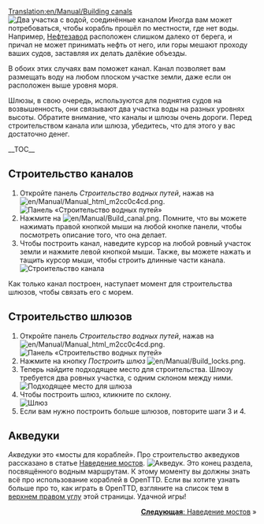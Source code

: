 [[Translation:en/Manual/Building canals]]
{{ru/Manual/Tutorial/Учебник}}
[[File:en/Manual/Canal.png|left|frame|Два участка с водой, соединённые каналом]]
Иногда вам может потребоваться, чтобы корабль прошёл по местности, где нет воды. Например, [[ru/Manual/Base Set/Industries/Нефтезавод|Нефтезавод]] расположен слишком далеко от берега, и причал не может принимать нефть от него, или горы мешают проходу ваших судов, заставляя их делать далёкие объезды.

В обоих этих случаях вам поможет канал. Канал позволяет вам размещать воду на любом плоском участке земли, даже если он расположен выше уровня моря.

Шлюзы, в свою очередь, используются для поднятия судов на возвышенность, они связывают два участка воды на разных уровнях высоты. Обратите внимание, что каналы и шлюзы очень дороги. Перед строительством канала или шлюза, убедитесь, что для этого у вас достаточно денег.
<div style="clear: left"></div>

__TOC__

<div style="clear: left"></div>
==Строительство каналов==
# Откройте панель ''Строительство водных путей'', нажав на [[File:en/Manual/Manual html m2cc0c4cd.png]].<br/>[[File:en/Manual/Dock toolbar.png|frame|none|Панель «Строительство водных путей»]]
# Нажмите на [[File:en/Manual/Build canal.png]]. Помните, что вы можете нажимать правой кнопкой мыши на любой кнопке панели, чтобы посмотреть описание того, что она делает.
# Чтобы построить канал, наведите курсор на любой ровный участок земли и нажмите левой кнопкой мыши. Также, вы можете нажать и тащить курсор мыши, чтобы строить длинные части канала.<br/>[[File:en/Manual/Building-canals-1.png|frame|none|Строительство канала]]

Как только канал построен, наступает момент для строительства шлюзов, чтобы связать его с морем.

==Строительство шлюзов==
# Откройте панель ''Строительство водных путей'', нажав на [[File:en/Manual/Manual html m2cc0c4cd.png]].<br/>[[File:en/Manual/Dock toolbar.png|frame|none|Панель «Строительство водных путей»]]
# Нажмите на кнопку ''Построить шлюз'' [[File:en/Manual/Build locks.png]].
# Теперь найдите подходящее место для строительства. Шлюзу требуется два ровных участка, с одним склоном между ними.<br/>[[File:en/Manual/Building-canals-2.png|frame|none|Подходящее место для шлюза]]
# Чтобы построить шлюз, кликните по склону.<br/>[[File:en/Manual/Building-canals-3.png|frame|none|Шлюз]]
# Если вам нужно построить больше шлюзов, повторите шаги 3 и 4.

==Акведуки==
''Акведуки'' это «мосты для кораблей». Про строительство акведуков рассказано в статье [[ru/Manual/Наведение мостов|Наведение мостов]].
[[File:en/Manual/Aqueduct.png|frame|none|Акведук.]]
Это конец раздела, посвящённого водным маршрутам. К этому моменту вы должны знать всё про использование кораблей в OpenTTD. Если вы хотите узнать больше про то, как играть в OpenTTD, взгляните на список тем в [[#top|верхнем правом углу]] этой страницы. Удачной игры!

<span style="float: right">[[ru/Manual/Наведение мостов|'''Следующая''': Наведение мостов]] &raquo;</span>